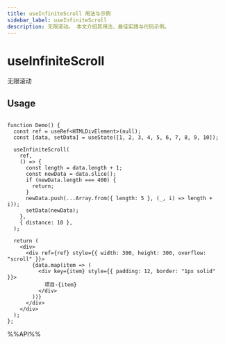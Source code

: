 ```yaml
---
title: useInfiniteScroll 用法与示例
sidebar_label: useInfiniteScroll
description: 无限滚动。 本文介绍其用法、最佳实践与代码示例。
---
```

# useInfiniteScroll

无限滚动

## Usage

```tsx live

function Demo() {
  const ref = useRef<HTMLDivElement>(null);
  const [data, setData] = useState([1, 2, 3, 4, 5, 6, 7, 8, 9, 10]);

  useInfiniteScroll(
    ref,
    () => {
      const length = data.length + 1;
      const newData = data.slice();
      if (newData.length === 400) {
        return;
      }
      newData.push(...Array.from({ length: 5 }, (_, i) => length + i));
      setData(newData);
    },
    { distance: 10 },
  );

  return (
    <div>
      <div ref={ref} style={{ width: 300, height: 300, overflow: "scroll" }}>
        {data.map(item => (
          <div key={item} style={{ padding: 12, border: "1px solid" }}>
            项目-{item}
          </div>
        ))}
      </div>
    </div>
  );
};

```

%%API%%